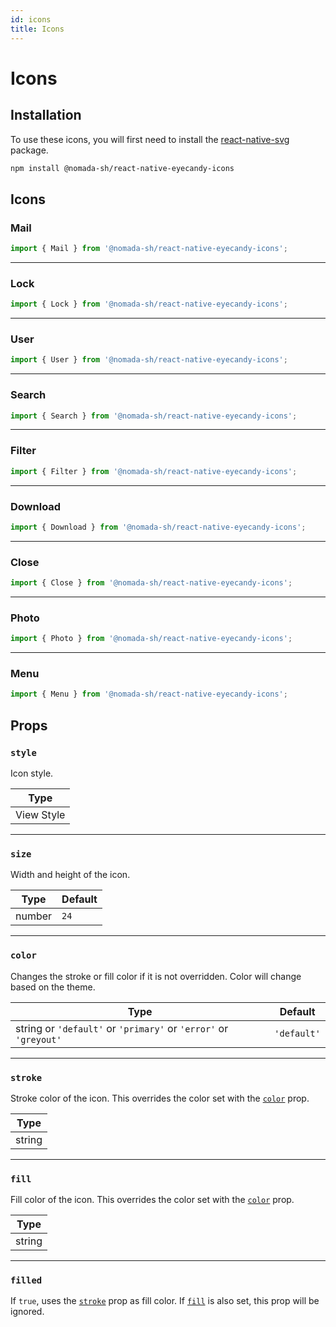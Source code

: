 ```yaml
---
id: icons
title: Icons
---
```


# Icons

## Installation

To use these icons, you will first need to install the [react-native-svg](https://github.com/react-native-community/react-native-svg) package.

```bash npm2yarn
npm install @nomada-sh/react-native-eyecandy-icons
```

## Icons


### Mail

```jsx
import { Mail } from '@nomada-sh/react-native-eyecandy-icons';
```

<ThemedIcon name="mail" />

---

### Lock

```jsx
import { Lock } from '@nomada-sh/react-native-eyecandy-icons';
```

<ThemedIcon name="lock" />

---

### User

```jsx
import { User } from '@nomada-sh/react-native-eyecandy-icons';
```

<ThemedIcon name="user" />

---

### Search

```jsx
import { Search } from '@nomada-sh/react-native-eyecandy-icons';
```

<ThemedIcon name="search" />

---

### Filter

```jsx
import { Filter } from '@nomada-sh/react-native-eyecandy-icons';
```

<ThemedIcon name="filter" />

---

### Download

```jsx
import { Download } from '@nomada-sh/react-native-eyecandy-icons';
```

<ThemedIcon name="download" />

---

### Close

```jsx
import { Close } from '@nomada-sh/react-native-eyecandy-icons';
```

<ThemedIcon name="close" />

---

### Photo

```jsx
import { Photo } from '@nomada-sh/react-native-eyecandy-icons';
```

<ThemedIcon name="photo" />

---

### Menu

```jsx
import { Menu } from '@nomada-sh/react-native-eyecandy-icons';
```

<ThemedIcon name="menu" />

## Props

### `style`

Icon style.

| Type       |
| ---------- |
| View Style |

---

### `size`

Width and height of the icon.

| Type   | Default |
| ------ | ------- |
| number | `24`    |

---

### `color`

Changes the stroke or fill color if it is not overridden. Color will change based on the theme.

| Type                                                             | Default     |
| ---------------------------------------------------------------- | ----------- |
| string or `'default'` or `'primary'` or `'error'` or `'greyout'` | `'default'` |

---

### `stroke`

Stroke color of the icon. This overrides the color set with the [`color`](#color) prop.

| Type   |
| ------ |
| string |

---

### `fill`

Fill color of the icon. This overrides the color set with the [`color`](#color) prop.

| Type   |
| ------ |
| string |

---

### `filled`

If `true`, uses the [`stroke`](#stroke) prop as fill color.
If [`fill`](#fill) is also set, this prop will be ignored.
